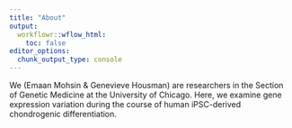```yaml
---
title: "About"
output:
  workflowr::wflow_html:
    toc: false
editor_options:
  chunk_output_type: console
---
```


We (Emaan Mohsin & Genevieve Housman) are researchers in the Section of Genetic Medicine at the University of Chicago. Here, we examine gene expression variation during the course of human iPSC-derived chondrogenic differentiation.
